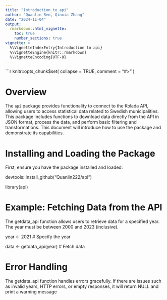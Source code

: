 ```yaml
---
title: "Introduction_to_api"
author: "Quanlin Ren, Qinxia Zhang"
date: "2024-11-04"
output: 
  rmarkdown::html_vignette:
    toc: true
    number_sections: true
vignette: >
  %\VignetteIndexEntry{Introduction to api} 
  %\VignetteEngine{knitr::rmarkdown}
  %\VignetteEncoding{UTF-8}
---
```

```r
knitr::opts_chunk$set(
  collapse = TRUE,
  comment = "#>"
)

# Overview

The `api` package provides functionality to connect to the Kolada API, allowing users to access statistical data related to Swedish municipalities. This package includes functions to download data directly from the API in JSON format, process the data, and perform basic filtering and transformations. This document will introduce how to use the package and demonstrate its capabilities.

# Installing and Loading the Package

First, ensure you have the package installed and loaded:

devtools::install_github("Quanlin222/api")

library(api)


# Example: Fetching Data from the API

The getdata_api function allows users to retrieve data for a specified year. The year must be between 2000 and 2023 (inclusive).

year <- 2021  # Specify the year

data <- getdata_api(year)  # Fetch data

# Error Handling

The getdata_api function handles errors gracefully. If there are issues such as invalid years, HTTP errors, or empty responses, it will return NULL and print a warning message










